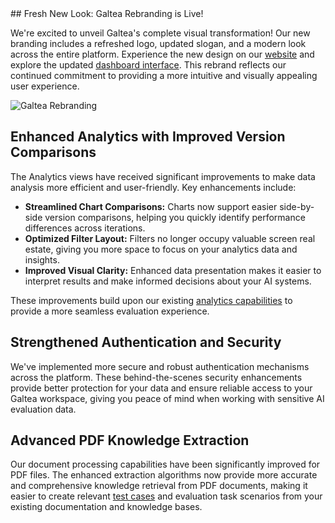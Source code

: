 <Update label="2025-09-01" description="Galtea Rebranding, Enhanced Analytics, and Platform Security">
## Fresh New Look: Galtea Rebranding is Live!

We're excited to unveil Galtea's complete visual transformation! Our new branding includes a refreshed logo, updated slogan, and a modern look across the entire platform. Experience the new design on our [website](https://galtea.ai/) and explore the updated [dashboard interface](https://platform.galtea.ai/). This rebrand reflects our continued commitment to providing a more intuitive and visually appealing user experience.

<Frame>
  <img src="/images/changelog/2025-09-01_rebranding.png" alt="Galtea Rebranding" />
</Frame>

## Enhanced Analytics with Improved Version Comparisons

The Analytics views have received significant improvements to make data analysis more efficient and user-friendly. Key enhancements include:

- **Streamlined Chart Comparisons:** Charts now support easier side-by-side version comparisons, helping you quickly identify performance differences across iterations.
- **Optimized Filter Layout:** Filters no longer occupy valuable screen real estate, giving you more space to focus on your analytics data and insights.
- **Improved Visual Clarity:** Enhanced data presentation makes it easier to interpret results and make informed decisions about your AI systems.

These improvements build upon our existing [analytics capabilities](/sdk/tutorials/create-evaluation-task) to provide a more seamless evaluation experience.

## Strengthened Authentication and Security

We've implemented more secure and robust authentication mechanisms across the platform. These behind-the-scenes security enhancements provide better protection for your data and ensure reliable access to your Galtea workspace, giving you peace of mind when working with sensitive AI evaluation data.

## Advanced PDF Knowledge Extraction

Our document processing capabilities have been significantly improved for PDF files. The enhanced extraction algorithms now provide more accurate and comprehensive knowledge retrieval from PDF documents, making it easier to create relevant [test cases](/concepts/product/test) and evaluation task scenarios from your existing documentation and knowledge bases.
</Update>
